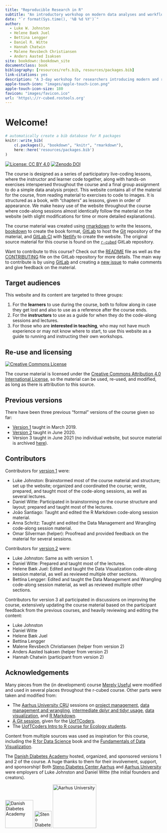 ```yaml
--- 
title: "Reproducible Research in R"
subtitle: "An introductory workshop on modern data analyses and workflows"
date: "`r format(Sys.time(), '%B %d %Y')`"
author:
  - Luke W. Johnston
  - Helene Baek Juel
  - Bettina Lengger
  - Daniel R. Witte
  - Hannah Chatwin
  - Malene Revsbech Christiansen
  - Anders Aasted Isaksen
site: bookdown::bookdown_site
documentclass: book
bibliography: [resources/refs.bib, resources/packages.bib]
link-citations: yes
description: "A 3-day workshop for researchers introducing modern and reproducible data analysis tools and workflows with R."
apple-touch-icon: "images/apple-touch-icon.png"
apple-touch-icon-size: 180
favicon: "images/favicon.ico"
url: 'https\://r-cubed.rostools.org'
---
```


# Welcome!

```r
# automatically create a bib database for R packages
knitr::write_bib(
    c(.packages(), "bookdown", "knitr", "rmarkdown"),
    here::here('resources/packages.bib')
)
```

[![License: CC BY 4.0](https://img.shields.io/badge/License-CC%20BY%204.0-lightgrey.svg)](https://creativecommons.org/licenses/by/4.0/)
[![Zenodo DOI](https://zenodo.org/badge/DOI/10.5281/zenodo.3921893.svg)](https://doi.org/10.5281/zenodo.3921893)

The course is designed as a series of participatory live-coding lessons, where
the instructor and learner code together, along with hands-on
exercises interspersed throughout the course
and a final group assignment to do a simple data analysis project.
This website contains all of the
material for the course, from reading material to exercises to code to images. It is
structured as a book, with "chapters" as lessons, given in order of appearance.
We make heavy use of the website throughout the course
where code-along sessions almost identically follow the material on the website 
(with slight modifications for time or more detailed explanations).

The course material was created using [rmarkdown] to write the lessons,
[bookdown] to create the book format, [GitLab] to host the [Git] 
repository of the material, and [GitLab CI] with [Netlify] to create the website.
The original source material for this course is found on the 
[`r-cubed`] GitLab repository.

Want to contribute to this course? 
Check out the [README] file as well as the [CONTRIBUTING] file
on the GitLab repository for more details.
The main way to contribute is by using 
[GitLab] and creating a 
[new issue](https://gitlab.com/rostools/r-cubed/-/issues/new)
to make comments and give feedback on the material.

[hypothes.is]: https://web.hypothes.is/
[rmarkdown]: https://rmarkdown.rstudio.com/
[bookdown]: https://bookdown.org/yihui/bookdown/
[GitLab]: https://gitlab.com/
[Git]: https://git-scm.com/
[GitLab CI]: https://docs.gitlab.com/ee/ci/
[Netlify]: https://www.netlify.com/
[`r-cubed`]: https://gitlab.com/rostools/r-cubed

[README]: https://gitlab.com/rostools/r-cubed/-/blob/main/README.md
[CONTRIBUTING]: https://gitlab.com/rostools/r-cubed/-/blob/main/CONTRIBUTING.md

## Target audiences

This website and its content are targeted to three groups:

1. For the **learners** to use during the course, both to follow along in case they get
lost and also to use as a reference after the course ends.
2. For the **instructors** to use as a guide for when they do the code-along
sessions and lectures.
3. For those who are **interested in teaching**, who may not have much experience
or may not know where to start, to use this website as a guide to running
and instructing their own workshops.

## Re-use and licensing {#licensing}

<a rel="license" href="http://creativecommons.org/licenses/by/4.0/"><img alt="Creative Commons License" style="border-width:0" src="https://i.creativecommons.org/l/by/4.0/80x15.png" /></a>

The course material is licensed under the
[Creative Commons Attribution 4.0 International License](https://creativecommons.org/licenses/by/4.0/),
so the material can be used, re-used, and modified, 
as long as there is attribution to this source.

## Previous versions

There have been three previous "formal" versions of the course given so far:

- [Version 1](https://v1--dda-rcourse.netlify.app/) taught in March 2019.
- [Version 2](https://r-cubed-v2.rostools.org/) taught in June 2020.
- Version 3 taught in June 2021 (no individual website, but source material is archived 
[here](https://gitlab.com/rostools/r-cubed/-/releases/v3.0)).

## Contributors {#contributors}

Contributors for [version 1](https://v1--dda-rcourse.netlify.app/) were:

- Luke Johnston: Brainstormed most of the course material and structure; set up
the website; organized and coordinated the course; wrote, prepared, and taught
most of the code-along sessions, as well as several lectures.
- Daniel Witte: Participated in brainstorming on the course structure and
layout; prepared and taught most of the lectures.
- João Santiago: Taught and edited the R Markdown code-along session material.
- Anna Schritz: Taught and edited the Data Management and Wrangling code-along
session material.
- Omar Silverman (helper): Proofread and provided feedback on the material for several
sessions.

Contributors for [version 2](https://r-cubed-v2.rostools.org/) were:

- Luke Johnston: Same as with version 1.
- Daniel Witte: Prepared and taught most of the lectures.
- Helene Bæk Juel: Edited and taught the Data Visualization code-along session material,
as well as reviewed multiple other sections.
- Bettina Lengger: Edited and taught the Data Management and Wrangling code-along
session material, as well as reviewed multiple other sections.

Contributors for version 3 all participated in discussions on improving the
course, extensively updating the course material based on the participant
feedback from the previous courses, and heavily reviewing and editing the
content:

- Luke Johnston
- Daniel Witte
- Helene Bæk Juel
- Bettina Lengger
- Malene Revsbech Christiansen (helper from version 2)
- Anders Aasted Isaksen (helper from version 2)
- Hannah Chatwin (participant from version 2)

## Acknowledgements

Many pieces from the (in development) course [Merely Useful](https://github.com/merely-useful/merely-useful.github.io)
were modified and used in several places throughout the r-cubed course.
Other parts were taken and modified from:

- The [Aarhus University CRU] sessions on
[project management](https://au-cru.github.io/content/workflow-setup.html),
[data management and wrangling](https://au-cru.github.io/content/intro-dplyr.html),
[intermediate dplyr and tidyr usage](https://au-cru.github.io/),
[data visualization](https://au-cru.github.io/content/intro-ggplot2.html),
and [R Markdown](https://au-cru.github.io/content/intro-rmarkdown.html).
- [A Git session](https://uoftcoders.github.io/studyGroup/lessons/git/intro/lesson/),
given for the [UofTCoders](https://uoftcoders.github.io/studyGroup/).
- The [UofTCoders Intro to R course for Ecology students](https://uoftcoders.github.io/rcourse/).

[Aarhus University CRU]: https://au-cru.github.io/

Content from multiple sources was used as inspiration for this course,
including the [R for Data Science] book 
and the [Fundamentals of Data Visualization].

[Fundamentals of Data Visualization]: https://serialmentor.com/dataviz/
[R for Data Science]: https://r4ds.had.co.nz/

The [Danish Diabetes Academy](https://www.danishdiabetesacademy.dk/) hosted,
organized, and sponsored versions 1 and 2 of the course. A huge thanks to them
for their involvement, support, and sponsorship! 
Both [Steno Diabetes Center Aarhus](https://www.stenoaarhus.dk/)
and [Aarhus University](https://www.au.dk/) were employers of Luke Johnston
and Daniel Witte (the initial founders and creators).

![Danish Diabetes Academy](images/dda_logo.png){width=90px}
![Steno Diabetes Center Aarhus](images/SDCA_logo.png){width=55px}
![Aarhus University](images/au_logo_black.png){width=140px}

